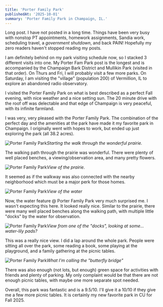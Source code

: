 ```yaml
---
title: 'Porter Family Park'
publishedAt: '2025-10-01'
summary: 'Porter Family Park in Champaign, IL.'
---
```


Long post. I have not posted in a long time. Things have been very busy with nonstop PT appointments, homework assignments, Sandia work, scheduling travel, a *government shutdown*, and back PAIN! Hopefully my zero readers haven't stopped reading my posts.

I am definitely behind on my park visiting schedule now, so I stacked 3 different visits into one. My Porter Fam Park post is the longest and is accompanied by the Champaign Bark District and Mullikin Park (visited in that order). On Thurs and Fri, I will probably visit a few more parks. On Saturday, I am visiting the "village" (population 200) of Vermillion, IL to explore an abandoned radio observatory.

I visited the Porter Family Park on what is best described as a perfect Fall evening, with nice weather and a nice setting sun. The 20 minute drive with the roof off was delectable and that edge of Champaign is very peaceful, with its infinite farmland.

I was very, very pleased with the Porter Family Park. The combination of the perfect day and the amenities at the park have made it my favorite park in Champaign. I originally went with hopes to work, but ended up just exploring the park (all 38.2 acres).

![Porter Family Park](/porter_family_park/porter-family-park-1.jpeg)*Starting the walk through the wonderful prairie.*

The walking path through the prairie was wonderful. There were plenty of well placed benches, a viewing/observation area, and many pretty flowers.

![Porter Family Park](/porter_family_park/porter-family-park-2.jpeg)*View of the prairie.*

It seemed as if the walkway was also connected with the nearby neighborhood which must be a major perk for those homes.

![Porter Family Park](/porter_family_park/porter-family-park-3.jpeg)*View of the water*

Now, the water feature @ Porter Family Park very much surprised me. I wasn't expecting this here. It looked really nice. Similar to the prairie, there were many well placed benches along the walking path, with multiple little "docks" by the water for observation.

![Porter Family Park](/porter_family_park/porter-family-park-4.jpeg)*View from one of the "docks", looking at some... water-lily pads?*

This was a really nice view. I did a lap around the whole park. People were sitting all over the park, some reading a book, some playing at the playground, and a family gathering at the picnic tables.

![Porter Family Park](/porter_family_park/porter-family-park-5.jpeg)*What I'm calling the "butterfly bridge"*

There was also enough (not lots, but enough) green space for activities with friends and plenty of parking. My only complaint would be that there are not enough picnic tables, with maybe one more separate spot needed.

Overall, this park was fantastic and is a 9.5/10. I'll give it a 10/10 if they give me a few more picnic tables. It is certainly my new favorite park in CU for Fall 2025.
